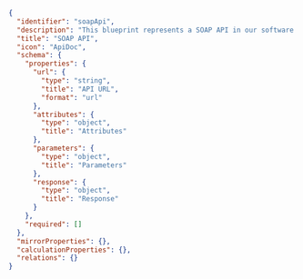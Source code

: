 ```json showLineNumbers
{
  "identifier": "soapApi",
  "description": "This blueprint represents a SOAP API in our software catalog",
  "title": "SOAP API",
  "icon": "ApiDoc",
  "schema": {
    "properties": {
      "url": {
        "type": "string",
        "title": "API URL",
        "format": "url"
      },
      "attributes": {
        "type": "object",
        "title": "Attributes"
      },
      "parameters": {
        "type": "object",
        "title": "Parameters"
      },
      "response": {
        "type": "object",
        "title": "Response"
      }
    },
    "required": []
  },
  "mirrorProperties": {},
  "calculationProperties": {},
  "relations": {}
}
```
